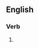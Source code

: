 ==English==

===Verb===
{{head|en|present participle}}

# {{present participle of|postulate|lang=en|nocat=1}}